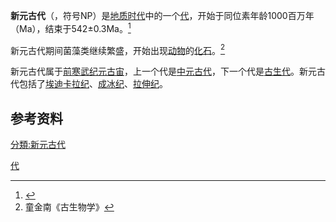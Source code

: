 {{Eons graphical timeline}}
'''新元古代'''（{{lang-en|Neoproterozoic}}，符号NP）是[[地质时代|地质时代]]中的一个[[代_(地質學)|代]]，开始于同位素年龄1000百万年（Ma），结束于542±0.3Ma。<ref>{{Cite web |url=http://tech.gmw.cn/2017-01/23/content_23556512.htm |title=新元古代晚期古海洋仍存在海水分层和间歇氧化 |accessdate=2017-06-27 |archive-date=2018-02-07 |archive-url=https://web.archive.org/web/20180207005102/http://tech.gmw.cn/2017-01/23/content_23556512.htm |dead-url=no }}</ref>

新元古代期间菌藻类继续繁盛，开始出现[[动物|动物]]的[[化石|化石]]。<ref>童金南《古生物学》</ref>

新元古代属于[[前寒武纪|前寒武纪]][[元古宙|元古宙]]，上一个代是[[中元古代|中元古代]]，下一个代是[[古生代|古生代]]。新元古代包括了[[埃迪卡拉纪|埃迪卡拉纪]]、[[成冰纪|成冰纪]]、[[拉伸纪|拉伸纪]]。

==参考资料==
{{reflist}}

{{Authority control}}
{{geol-stub}}
{{地質時代}}

[[Category:地质年代|代]]
{{Category:地质學}}
[[分類:新元古代|分類:新元古代]]